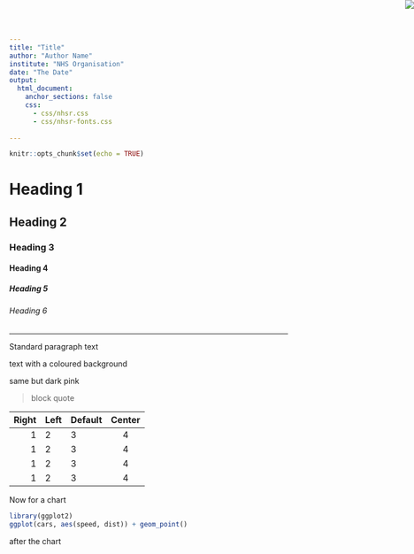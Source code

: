 ```yaml
---
title: "Title"
author: "Author Name"
institute: "NHS Organisation"
date: "The Date"
output:
  html_document:
    anchor_sections: false
    css:
      - css/nhsr.css
      - css/nhsr-fonts.css
  
---
```


<img src="img/agem_logo_circles.png" style="position:absolute;top:0px;right:0px;" />

```r
knitr::opts_chunk$set(echo = TRUE)
```

# Heading 1

## Heading 2

### Heading 3

#### Heading 4

##### Heading 5

###### Heading 6


***

Standard paragraph text

<span class = "blue"> text with a coloured background </span>

<span class = "dark-pink"> same but dark pink </span>

> block quote

| Right | Left | Default | Center |
|------:|:-----|---------|:------:|
|      1|     2|        3|       4|
|      1|     2|        3|       4|
|      1|     2|        3|       4|
|      1|     2|        3|       4|

Now for a chart

``` r
library(ggplot2)
ggplot(cars, aes(speed, dist)) + geom_point()
```

after the chart
